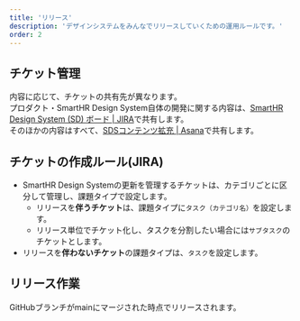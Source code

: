 ```yaml
---
title: 'リリース'
description: 'デザインシステムをみんなでリリースしていくための運用ルールです。'
order: 2
---
```


## チケット管理
内容に応じて、チケットの共有先が異なります。  
プロダクト・SmartHR Design System自体の開発に関する内容は、<a href="https://smarthr.atlassian.net/jira/software/projects/SD/boards/118" target="_blank">SmartHR Design System (SD) ボード | JIRA</a>で共有します。  
そのほかの内容はすべて、<a href="https://app.asana.com/0/1200787273517152/board" target="_blank">SDSコンテンツ拡充 | Asana</a>で共有します。


## チケットの作成ルール(JIRA)
- SmartHR Design Systemの更新を管理するチケットは、カテゴリごとに区分して管理し、課題タイプで設定します。
  - リリースを**伴うチケット**は、課題タイプに`タスク（カテゴリ名）`を設定します。
  - リリース単位でチケット化し、タスクを分割したい場合には`サブタスク`のチケットとします。
- リリースを**伴わないチケット**の課題タイプは、`タスク`を設定します。

<!--
### チケットの完了ルール
- チケットの完了基準は「**公開してよい状態**」とします。文字通り完了したチケットはそのまま公開されるためです。
  - 新規作成するページは、[WIPの付け方](/employees/operational-guideline)も参照してください。
  - 既存のページは、メンバーにどんどんレビューしてもらおう！


#### 完了チケットの自動処理
- `タスク(カテゴリ名)`のチケットを完了にすると、直近にリリースする最新の[バージョン](https://smarthr.atlassian.net/projects/SD?selectedItem=com.atlassian.jira.jira-projects-plugin:release-page)が、`修正バージョン`に自動で紐づきます。
- `タスク`および`サブタスク`のチケットは対象外です。リリースする単位はチケットで管理してください。
-->

## リリース作業
GitHubブランチがmainにマージされた時点でリリースされます。
